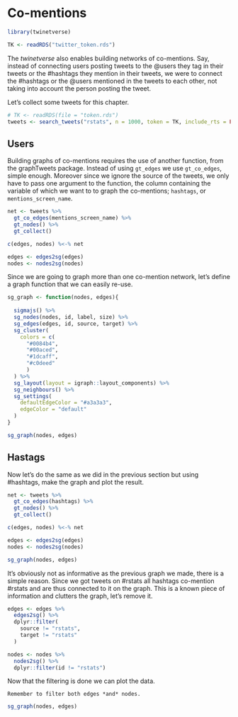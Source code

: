 # Co-mentions {#co-mentions}

```r
library(twinetverse)

TK <- readRDS("twitter_token.rds")
```

The _twinetverse_ also enables building networks of co-mentions. Say, instead of connecting users posting tweets to the \@users they tag in their tweets or the #hashtags they mention in their tweets, we were to connect the #hashtags or the \@users mentioned in the tweets to each other, not taking into account the person posting the tweet.

Let's collect some tweets for this chapter.

```r
# TK <- readRDS(file = "token.rds")
tweets <- search_tweets("rstats", n = 1000, token = TK, include_rts = FALSE, lang = "en")
```

## Users

Building graphs of co-mentions requires the use of another function, from the graphTweets package. Instead of using `gt_edges` we use `gt_co_edges`, simple enough. Moreover since we ignore the source of the tweets, we only have to pass one argument to the function, the column containing the variable of which we want to to graph the co-mentions; `hashtags`, or `mentions_screen_name`.

```r
net <- tweets %>% 
  gt_co_edges(mentions_screen_name) %>% 
  gt_nodes() %>% 
  gt_collect()

c(edges, nodes) %<-% net

edges <- edges2sg(edges)
nodes <- nodes2sg(nodes)
```

Since we are going to graph more than one co-mention network, let's define a graph function that we can easily re-use.

```r
sg_graph <- function(nodes, edges){
  
  sigmajs() %>% 
  sg_nodes(nodes, id, label, size) %>% 
  sg_edges(edges, id, source, target) %>% 
  sg_cluster(
    colors = c(
      "#0084b4",
      "#00aced",
      "#1dcaff",
      "#c0deed"
      )
  ) %>% 
  sg_layout(layout = igraph::layout_components) %>% 
  sg_neighbours() %>% 
  sg_settings(
    defaultEdgeColor = "#a3a3a3",
    edgeColor = "default"
  )
}

sg_graph(nodes, edges)
```

## Hastags 

Now let's do the same as we did in the previous section but using #hashtags, make the graph and plot the result.

```r
net <- tweets %>% 
  gt_co_edges(hashtags) %>% 
  gt_nodes() %>% 
  gt_collect()

c(edges, nodes) %<-% net

edges <- edges2sg(edges)
nodes <- nodes2sg(nodes)

sg_graph(nodes, edges)
```

It's obviously not as informative as the previous graph we made, there is a simple reason. Since we got tweets on #rstats all hashtags co-mention #rstats and are thus connected to it on the graph. This is a known piece of information and clutters the graph, let's remove it.

```r
edges <- edges %>% 
  edges2sg() %>% 
  dplyr::filter(
    source != "rstats", 
    target != "rstats"
  )

nodes <- nodes %>% 
  nodes2sg() %>% 
  dplyr::filter(id != "rstats") 
```

Now that the filtering is done we can plot the data.

```block
Remember to filter both edges *and* nodes.
```

```r
sg_graph(nodes, edges)
```
